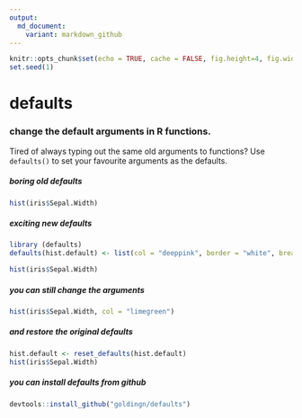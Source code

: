 ```yaml
---
output:
  md_document:
    variant: markdown_github
---
```


```r
knitr::opts_chunk$set(echo = TRUE, cache = FALSE, fig.height=4, fig.width=5)
set.seed(1)
```

# defaults
### change the default arguments in R functions.

Tired of always typing out the same old arguments to functions?  Use `defaults()` to set your favourite arguments as the defaults.

##### boring old defaults

```r
hist(iris$Sepal.Width)
```

##### exciting new defaults

```r
library (defaults)
defaults(hist.default) <- list(col = "deeppink", border = "white", breaks = 20, ylab = "", main = "")

hist(iris$Sepal.Width)
```

##### you can still change the arguments

```r
hist(iris$Sepal.Width, col = "limegreen")
```

##### and restore the original defaults

```r
hist.default <- reset_defaults(hist.default)
hist(iris$Sepal.Width)
```

##### you can install defaults from github

```r
devtools::install_github("goldingn/defaults")
```
